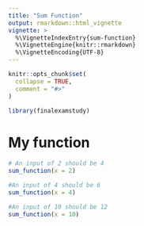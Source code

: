 ```yaml
---
title: "Sum Function"
output: rmarkdown::html_vignette
vignette: >
  %\VignetteIndexEntry{sum-function}
  %\VignetteEngine{knitr::rmarkdown}
  %\VignetteEncoding{UTF-8}
---
```


```r
knitr::opts_chunk$set(
  collapse = TRUE,
  comment = "#>"
)
```

```r
library(finalexamstudy)
```

<!-- WARNING - This vignette is generated by {fusen} from /dev/flat_sum_function.Rmd: do not edit by hand -->

<!--
 You need to run the 'description' chunk in the '0-dev_history.Rmd' file before continuing your code there.
-->


# My function

```r

# An input of 2 should be 4 
sum_function(x = 2)

#An input of 4 should be 6
sum_function(x = 4)

#An input of 10 should be 12
sum_function(x = 10)

```

